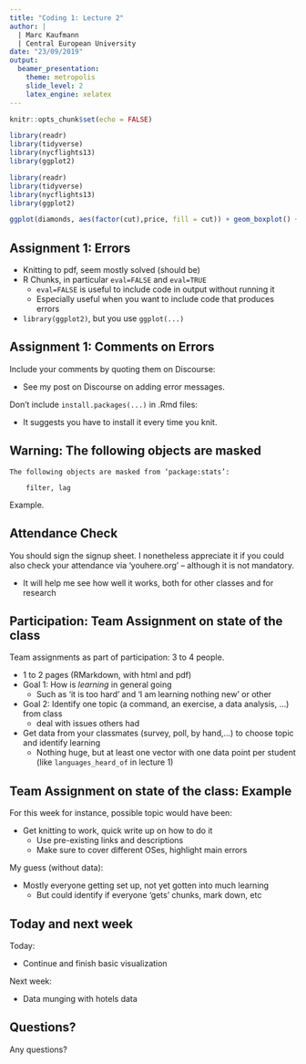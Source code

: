 ```yaml
---
title: "Coding 1: Lecture 2"
author: |
  | Marc Kaufmann
  | Central European University
date: "23/09/2019"
output: 
  beamer_presentation:
    theme: metropolis
    slide_level: 2
    latex_engine: xelatex
---
```


```r
knitr::opts_chunk$set(echo = FALSE)
```


```r
library(readr)
library(tidyverse)
library(nycflights13)
library(ggplot2)
```

```r
library(readr)
library(tidyverse)
library(nycflights13)
library(ggplot2)
```

```r
ggplot(diamonds, aes(factor(cut),price, fill = cut)) + geom_boxplot() + coord_cartesian(ylim=c(0,7500))
```

## Assignment 1: Errors

- Knitting to pdf, seem mostly solved (should be)
- R Chunks, in particular `eval=FALSE` and `eval=TRUE`
    - `eval=FALSE` is useful to include code in output without running it
    - Especially useful when you want to include code that produces errors
- `library(ggplot2)`, but you use `ggplot(...)`

## Assignment 1: Comments on Errors

Include your comments by quoting them on Discourse: 

- See my post on Discourse on adding error messages.

Don't include `install.packages(...)` in .Rmd files:

- It suggests you have to install it every time you knit.

## Warning: The following objects are masked


```
The following objects are masked from ‘package:stats’:

    filter, lag
```

Example.

## Attendance Check

You should sign the signup sheet. I nonetheless appreciate it if you could also check your attendance via 'youhere.org' -- although it is not mandatory.

- It will help me see how well it works, both for other classes and for research

## Participation: Team Assignment on state of the class

Team assignments as part of participation: 3 to 4 people. 

- 1 to 2 pages (RMarkdown, with html and pdf)
- Goal 1: How is *learning* in general going
    - Such as 'it is too hard' and 'I am learning nothing new' or other
- Goal 2: Identify one topic (a command, an exercise, a data analysis, ...) from class
    - deal with issues others had
- Get data from your classmates (survey, poll, by hand,...) to choose topic and identify learning
    - Nothing huge, but at least one vector with one data point per student (like `languages_heard_of` in lecture 1)

## Team Assignment on state of the class: Example

For this week for instance, possible topic would have been:

- Get knitting to work, quick write up on how to do it
  - Use pre-existing links and descriptions
  - Make sure to cover different OSes, highlight main errors

My guess (without data):

- Mostly everyone getting set up, not yet gotten into much learning
  - But could identify if everyone 'gets' chunks, mark down, etc

## Today and next week

Today: 

- Continue and finish basic visualization

Next week:

- Data munging with hotels data

## Questions?

Any questions?
